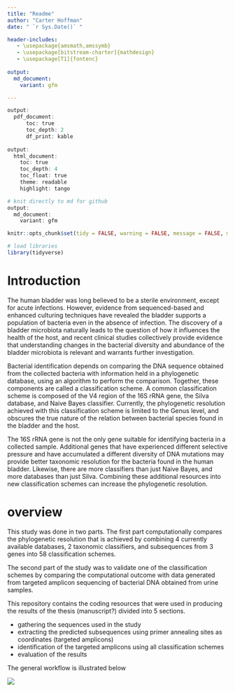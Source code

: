 ```yaml
---
title: "Readme"
author: "Carter Hoffman"
date: " `r Sys.Date()` "

header-includes:
   - \usepackage{amsmath,amssymb}
   - \usepackage[bitstream-charter]{mathdesign}
   - \usepackage[T1]{fontenc}
   
output:
  md_document:
    variant: gfm

---
```

```r
output: 
  pdf_document:
      toc: true
      toc_depth: 2
      df_print: kable
    
output: 
  html_document:
    toc: true
    toc_depth: 4
    toc_float: true
    theme: readable
    highlight: tango

# knit directly to md for github
output:
  md_document:
    variant: gfm
```


```r
knitr::opts_chunk$set(tidy = FALSE, warning = FALSE, message = FALSE, max.print = 5)
```

```r
# load libraries
library(tidyverse)

```

# Introduction

The human bladder was long believed to be a sterile environment, except
for acute infections. However, evidence from sequenced-based and
enhanced culturing techniques have revealed the bladder supports a
population of bacteria even in the absence of infection. The discovery
of a bladder microbiota naturally leads to the question of how it
influences the health of the host, and recent clinical studies
collectively provide evidence that understanding changes in the
bacterial diversity and abundance of the bladder microbiota is relevant
and warrants further investigation.

Bacterial identification depends on comparing the DNA sequence obtained
from the collected bacteria with information held in a phylogenetic
database, using an algorithm to perform the comparison. Together, these
components are called a classification scheme. A common classification
scheme is composed of the V4 region of the 16S rRNA gene, the Silva
database, and Naive Bayes classifier. Currently, the phylogenetic
resolution achieved with this classification scheme is limited to the
Genus level, and obscures the true nature of the relation between
bacterial species found in the bladder and the host.

The 16S rRNA gene is not the only gene suitable for identifying bacteria
in a collected sample. Additional genes that have experienced different
selective pressure and have accumulated a different diversity of DNA
mutations may provide better taxonomic resolution for the bacteria found
in the human bladder. Likewise, there are more classifiers than just
Naive Bayes, and more databases than just Silva. Combining these
additional resources into new classification schemes can increase the
phylogenetic resolution.

# overview

This study was done in two parts. The first part computationally
compares the phylogenetic resolution that is achieved by combining 4
currently available databases, 2 taxonomic classifiers, and subsequences
from 3 genes into 58 classification schemes.

The second part of the study was to validate one of the classification
schemes by comparing the computational outcome with data generated from
targeted amplicon sequencing of bacterial DNA obtained from urine
samples.

This repository contains the coding resources that were used in
producing the results of the thesis (manuscript?) divided into 5
sections.

  - gathering the sequences used in the study
  - extracting the predicted subsequences using primer annealing sites
    as coordinates (targeted amplicons)
  - identification of the targeted amplicons using all classification
    schemes
  - evaluation of the results

The general workflow is illustrated below

![](resources/md_files/vsm_only16s_activity.png)



